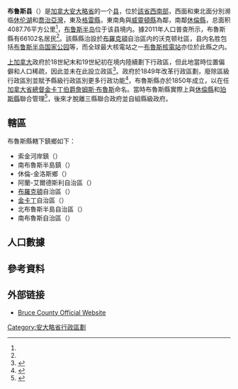 {{noteTA
|1=zh-hans:休伦;zh-hk:曉倫;zh-mo:曉倫;zh-tw:休倫;
|2=zh-hans:乔治亚;zh-hk:佐治亞;zh-mo:佐治亞;zh-tw:喬治亞;
|3=zh-hans:布罗克顿;zh-hk:布洛頓;zh-mo:布洛頓;zh-tw:布羅克頓;
|4=zh-hans:沃克顿;zh-hk:獲嘉頓;zh-mo:獲嘉頓;zh-tw:沃克頓;
|5=zh-hans:金卡丁;zh-hk:堅卡甸;zh-mo:堅卡甸;zh-tw:金卡丁;
|6=zh-hans:詹姆斯;zh-hk:占士;zh-mo:占士;zh-tw:詹姆斯;
}}
{{Infobox settlement
|official_name           = 布魯斯縣
|native_name             = {{lang|en|Bruce County}}
|settlement_type         = [[安大略省行政区划|县（上层次）]]
|nickname                =
|motto                   = {{lang-la|In Deo Imperium Sed Populus Administrat}}<br/>（上帝之下，由人治之）
|image_skyline           = 
|imagesize               =
|image_caption           = 
|image_flag              =
|image_seal              =
|image_map               = Map of Ontario BRUCE.svg
|mapsize                 = 280px
|map_caption             = 布魯斯縣在安大略省的位置
|coordinates_display     = inline,title
|coordinates_region      = CA-ON
|subdivision_type        = 國家
|subdivision_type1       = [[加拿大行政區劃|省]]
|subdivision_name        = {{CAN}}
|subdivision_name1       = {{ON}}
|government_type        = 县政府
|leader_title            = 县长
|leader_name             = Mitch Twolan
|leader_title1            = 执行县长
|leader_name1             = Bettyanne Cobean（临时）
|established_title       = 成立
|established_date        = 1850年
|area_footnotes          = <ref name="cp2011a"/>
|area_total_km2          =
|area_land_km2           = 4087.76
|area_water_km2          =
|area_water_percent      =
|area_urban_km2          =
|population_as_of        = 2011年
|population_note         =
|population_total        = 66102
|population_footnotes    = <ref name="cp2011a">{{cite web |url=http://www12.statcan.gc.ca/census-recensement/2011/dp-pd/prof/details/page.cfm?Lang=E&Geo1=CD&Code1=3541&Geo2=PR&Code2=35&Data=Count&SearchText=bruce&SearchType=Begins&SearchPR=35&B1=All&Custom=&TABID=1 |title=Bruce County census profile |publisher=Statistics Canada |work=Canada 2011 Census |accessdate=2014-05-01 |archive-date=2016-09-14 |archive-url=https://web.archive.org/web/20160914102013/http://www12.statcan.gc.ca/census-recensement/2011/dp-pd/prof/details/page.cfm?Lang=E&Geo1=CD&Code1=3541&Geo2=PR&Code2=35&Data=Count&SearchText=bruce&SearchType=Begins&SearchPR=35&B1=All&Custom=&TABID=1 |dead-url=no }}</ref>
|population_metro       =
|population_urban       =
|population_density_km2 = 16.2
|timezone               = [[北美東部時區|EST]]
|utc_offset             = −5
|timezone_DST           = [[北美東部時區|EDT]]
|utc_offset_DST         = −4
|latd=44 |latm=30 |latNS=N
|longd=81 |longm=15 |longEW=W
|elevation_m            =
|website                = [http://www.brucecounty.on.ca/ brucecounty.on.ca]
|footnotes              =
}}

'''布鲁斯县'''（{{lang-en|Bruce County}}）是[[加拿大|加拿大]][[安大略省|安大略省]]的一个[[安大略省行政區劃|县]]，位於[[南安大略|該省西南部]]，西面和東北面分別濒临[[休伦湖|休伦湖]]和[[喬治亞灣|喬治亞灣]]，東及[[格雷縣_(安大略省)|格雷縣]]，東南角與[[威靈頓縣|威靈頓縣]]為鄰，南鄰[[休倫縣_(安大略省)|休倫縣]]，总面积4087.76平方公里<ref name="cp2011a"/>，[[布鲁斯半岛|布鲁斯半岛]]位于该县境内。據2011年人口普查所示，布魯斯縣有66102名居民<ref name="cp2011a"/>。該縣縣治設於[[布羅克頓_(安大略省)|布羅克頓]]自治區内的沃克顿社區，县内名胜包括[[布鲁斯半岛国家公园|布鲁斯半岛国家公园]]等，而全球最大核電站之一[[布魯斯核電站|布魯斯核電站]]亦位於此縣之内。

[[上加拿大|上加拿大]]政府於18世紀末和19世紀初在境内陸續劃下行政區，但此地當時位置偏僻和人口稀疏，因此並未在此設立政區<ref name="MoGS2">{{cite web |url=http://www.archives.gov.on.ca/en/maps/ontario-county-table.aspx |title=The Changing Shape of Ontario: 18th and 19th Century Ontario Counties and Corresponding Districts |work=安大略省政府 |accessdate=2014-03-24 |date=2011-12-28 |archive-date=2014-03-05 |archive-url=https://web.archive.org/web/20140305215104/http://www.archives.gov.on.ca/en/maps/ontario-county-table.aspx |dead-url=no }}</ref>。政府於1849年改革行政區劃，廢除區級行政區別並賦予縣級行政區別更多行政功能<ref name="MoGS">{{cite web |url=http://www.archives.gov.on.ca/en/maps/ontario-districts.aspx |title=The Changing Shape of Ontario: Early Districts and Counties 1788-1899 |work=安大略省政府 |accessdate=2014-03-24 |date=2011-12-28 |archive-date=2014-03-05 |archive-url=https://web.archive.org/web/20140305172430/http://www.archives.gov.on.ca/en/maps/ontario-districts.aspx |dead-url=yes }}</ref>，布魯斯縣亦於1850年成立，以在任[[加拿大省|加拿大省]][[加拿大總督|總督]][[詹姆斯·布魯斯，第八代額爾金伯爵|金卡丁伯爵詹姆斯·布魯斯]]命名。當時布魯斯縣實際上與[[休倫縣_(安大略省)|休倫縣]]和[[珀斯縣|珀斯縣]]聯合管理<ref name="hist">{{cite web |url=http://www.countyofperth.on.ca/about_perth_county |title=About Perth County |work=珀斯縣政府 |accessdate=2014-05-01 |deadurl=yes |archiveurl=https://web.archive.org/web/20160202093525/http://www.countyofperth.on.ca/about_perth_county |archivedate=2016-02-02 }}</ref>，後來才脫離三縣聯合政府並自組縣級政府。

== 轄區 ==
布魯斯縣轄下鎮鄉如下：

*索金河岸鎮（{{lang|en|Town of Saugeen Shores}}）
*南布魯斯半島鎮（{{lang|en|Town of South Bruce Peninsula}}）
*休倫-金洛斯鄉（{{lang|en|Township of Huron-Kinloss}}）
*阿蘭-艾爾德斯利自治區（{{lang|en|Municipality of Arran–Elderslie}}）
*[[布羅克頓_(安大略省)|布羅克頓]]自治區（{{lang|en|Municipality of Brockton}}）
*[[金卡丁_(安大略省)|金卡丁]]自治區（{{lang|en|Municipality of Kincardine}}）
*北布魯斯半島自治區（{{lang|en|Municipality of Northern Bruce Peninsula}}）
*南布魯斯自治區（{{lang|en|Municipality of South Bruce}}）

== 人口數據 ==
{{Canada census
 |location=
 |2011_population= 66,102|2011_pop_delta= 1.2|2011_land_area= 4087.76|2011_pop_density=16.2
 |2011_median_age= |2011_median_age_m= |2011_median_age_f=
 |2011_total_pvt_dwell= 40,033|2011_mean_hh_income= |2011_access_date=2012-02-08
 |2006_population= 65,349| 2006_pop_delta= 2.3| 2006_land_area= 4079.17| 2006_pop_density=16.0
 |2006_median_age= 45.1| 2006_median_age_m= 44.5| 2006_median_age_f= 45.7
 |2006_total_pvt_dwell= 38,342| 2006_mean_hh_income= 54,403| 2006_access_date=2012-02-08
 |2001_population= 63,892| 2001_pop_delta= -2.7| 2001_land_area= 4155.53| 2001_pop_density=15.4
 |2001_median_age= 42.4| 2001_median_age_m= 41.8| 2001_median_age_f=43.0
 |2001_total_pvt_dwell= 36,864|2001_mean_hh_income= 45,369| 2001_access_date=2012-02-08
 |notes=
}}

== 參考資料 ==
{{reflist}}

== 外部链接 ==
{{Commons category|Bruce County, Ontario}}
* [http://www.brucecounty.on.ca Bruce County Official Website] {{Wayback|url=http://www.brucecounty.on.ca/ |date=20201202224242 }}

{{安大略省行政区划}}

[[Category:安大略省行政區劃|Category:安大略省行政區劃]]